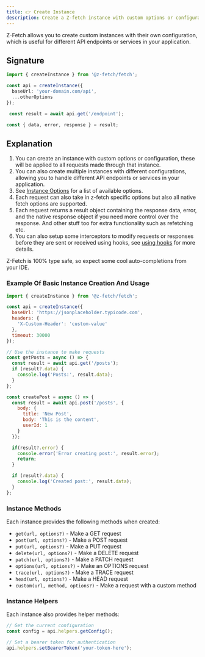 ```yaml
---
title: 👉 Create Instance
description: Create a Z-fetch instance with custom options or configuration.
---
```


Z-Fetch allows you to create custom instances with their own configuration, which is useful for different API endpoints or services in your application.

## Signature

```ts
import { createInstance } from '@z-fetch/fetch';

const api = createInstance({
  baseUrl: 'your-domain.com/api',
  ...otherOptions
});

 const result = await api.get('/endpoint');

const { data, error, response } = result;

```

## Explanation

1. You can create an instance with custom options or configuration, these will be applied to all requests made through that instance.
2. You can also create multiple instances with different configurations, allowing you to handle different API endpoints or services in your application.
3. See [Instance Options](/docs/create-instance-options) for a list of available options.
4. Each request can also take in z-fetch specific options but also all native fetch options are supported.
5. Each request returns a result object containing the response data, error, and the native response object if you need more control over the response. And other stuff too for extra functionality such as refetching etc.
6. You can also setup some interceptors to modify requests or responses before they are sent or received using hooks, see [using hooks](/docs/using-hooks) for more details.

<Callout title="Dev Note" type="info">
 Z-Fetch is 100% type safe, so expect some cool auto-completions from your IDE.
</Callout>

### Example Of Basic Instance Creation And Usage

```js
import { createInstance } from '@z-fetch/fetch';

const api = createInstance({
  baseUrl: 'https://jsonplaceholder.typicode.com',
  headers: {
    'X-Custom-Header': 'custom-value'
  },
  timeout: 30000
});

// Use the instance to make requests
const getPosts = async () => {
  const result = await api.get('/posts');
  if (result?.data) {
    console.log('Posts:', result.data);
  }
};

const createPost = async () => {
  const result = await api.post('/posts', {
    body: {
      title: 'New Post',
      body: 'This is the content',
      userId: 1
    }
  });

  if(result?.error) {
    console.error('Error creating post:', result.error);
    return;
  }

  if (result?.data) {
    console.log('Created post:', result.data);
  }
};
```

### Instance Methods

Each instance provides the following methods when created:

- `get(url, options?)` - Make a GET request
- `post(url, options?)` - Make a POST request
- `put(url, options?)` - Make a PUT request
- `delete(url, options?)` - Make a DELETE request
- `patch(url, options?)` - Make a PATCH request
- `options(url, options?)` - Make an OPTIONS request
- `trace(url, options?)` - Make a TRACE request
- `head(url, options?)` - Make a HEAD request
- `custom(url, method, options?)` - Make a request with a custom method

### Instance Helpers

Each instance also provides helper methods:

```js
// Get the current configuration
const config = api.helpers.getConfig();

// Set a bearer token for authentication
api.helpers.setBearerToken('your-token-here');
```
